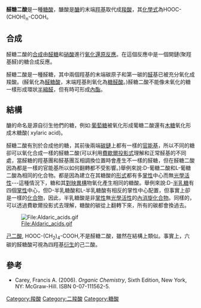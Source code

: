 '''醛糖二酸'''是一種[[糖酸|糖酸]]，醣酸是[[食糖|醣]]的末端[[羥基|羥基]]取代成[[羧酸|羧酸]]，其[[化學式|化學式]]為HOOC-(CHOH)<sub>n</sub>-COOH。

==合成==
醛糖二酸的[[化學合成|合成]]由[[醛糖|醛糖]]和[[硝酸|硝酸]]進行[[氧化還原反應|氧化還原反應]]。在這個反應中是一個開鏈(聚羥基醛)的糖合成反應。

醛糖二酸是一種醛糖，其中兩個羥基的末端碳原子和第一碳的[[醛|醛]]基已被充分氧化成羧酸。(醛氧化為[[醛糖酸|醛糖酸]]，末端羥基則氧化為[[糖醛酸|糖醛酸]]。)醛糖二酸不能像未氧化的糖一樣形成環狀[[半縮醛|半縮醛]]，但有時可形成[[內酯|內酯]]。

==結構==

醣的命名是源自衍生他們的糖，例如:[[葡萄糖|葡萄糖]]被氧化形成葡糖二酸還有[[木糖|木糖]]氧化形成木糖酸( xylaric acid)。

醛糖二酸有別於合成他的糖，其前後兩端[[成鏈|碳鏈]]上都有一樣的[[官能團|官能基]]，所以不同的糖卻可以氧化合成一樣的醛糖二酸(可以利用[[費歇爾投影式|費歇爾投影式]]理解和正常醛基的不同處，當醛糖的羥基團和醛基團互相調換位置時會產生不一樣的醛糖，但在醛糖二酸因為都是一樣的官能基所以如何翻轉都不受影響。)舉例來說:D-葡糖二酸和L-葡糖二酸為相同的化合物。都是因為建立在其糖酸的[[內消旋化合物|形式]]都有多[[手性|掌性]]中心而無[[旋光|光學活性]]---這種情況下，糖和其[[對映異構|對映異構]]物氧化產生相同的糖酸。舉例來說:D-[[半乳糖|半乳糖]]有四個[[手性|掌性]]中心，但D-半乳糖酸和L-半乳糖酸有相反的掌性中心配置，但事實上卻是一樣的[[對映異構|化合物]]，因此，半乳糖酸是非[[手性|掌性]]無[[旋光|光學活性]]的[[內消旋化合物|內消旋化合物]]。同樣的，可以透過費歇爾投影式去理解，糖酸的碳從上翻轉下來，所有的碳都會換過去。

[[File:Aldaric_acids.gif|File:Aldaric_acids.gif]]

[[己二酸|己二酸]], HOOC-(CH<sub>2</sub>)<sub>4</sub>-COOH,不是醛糖二酸，雖然在結構上類似。事實上，六碳的醛糖酸可視為四羥基[[衍生物|衍生]]的己二酸。

==參考==
* Carey, Francis A. (2006). ''Organic Chemistry'', Sixth Edition, New York, NY: McGraw-Hill. ISBN 0-07-111562-5.

[[Category:羧酸|Category:羧酸]]
[[Category:二羧酸|Category:二羧酸]]
[[Category:糖酸|Category:糖酸]]